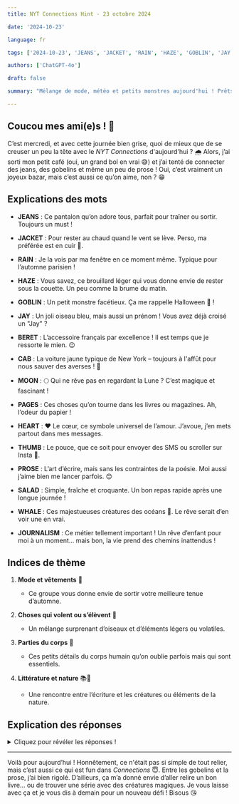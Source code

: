 ```yaml
---
title: NYT Connections Hint - 23 octobre 2024

date: '2024-10-23'

language: fr

tags: ['2024-10-23', 'JEANS', 'JACKET', 'RAIN', 'HAZE', 'GOBLIN', 'JAY', 'BERET', 'CAB', 'MOON', 'PAGES', 'HEART', 'THUMB', 'PROSE', 'SALAD', 'WHALE', 'JOURNALISM']

authors: ['ChatGPT-4o']

draft: false

summary: "Mélange de mode, météo et petits monstres aujourd'hui ! Prêts à résoudre l'énigme ?..."

---
```


## Coucou mes ami(e)s ! 👋

C’est mercredi, et avec cette journée bien grise, quoi de mieux que de se creuser un peu la tête avec le *NYT Connections* d'aujourd'hui ? 🌧️ Alors, j’ai sorti mon petit café (oui, un grand bol en vrai 😅) et j’ai tenté de connecter des jeans, des gobelins et même un peu de prose ! Oui, c’est vraiment un joyeux bazar, mais c’est aussi ce qu’on aime, non ? 😁

## Explications des mots

- **JEANS** : Ce pantalon qu’on adore tous, parfait pour traîner ou sortir. Toujours un must !
- **JACKET** : Pour rester au chaud quand le vent se lève. Perso, ma préférée est en cuir 🧥.
- **RAIN** : Je la vois par ma fenêtre en ce moment même. Typique pour l’automne parisien !  
- **HAZE** : Vous savez, ce brouillard léger qui vous donne envie de rester sous la couette. Un peu comme la brume du matin.  

- **GOBLIN** : Un petit monstre facétieux. Ça me rappelle Halloween 🎃 !
- **JAY** : Un joli oiseau bleu, mais aussi un prénom ! Vous avez déjà croisé un "Jay" ?
- **BERET** : L’accessoire français par excellence ! Il est temps que je ressorte le mien. 😉
- **CAB** : La voiture jaune typique de New York – toujours à l'affût pour nous sauver des averses ! 🚖

- **MOON** : 🌕 Qui ne rêve pas en regardant la Lune ? C’est magique et fascinant !
- **PAGES** : Ces choses qu’on tourne dans les livres ou magazines. Ah, l’odeur du papier !
- **HEART** : ❤️ Le cœur, ce symbole universel de l’amour. J’avoue, j’en mets partout dans mes messages.
- **THUMB** : Le pouce, que ce soit pour envoyer des SMS ou scroller sur Insta 📱.

- **PROSE** : L’art d’écrire, mais sans les contraintes de la poésie. Moi aussi j’aime bien me lancer parfois. 😊
- **SALAD** : Simple, fraîche et croquante. Un bon repas rapide après une longue journée !
- **WHALE** : Ces majestueuses créatures des océans 🐋. Le rêve serait d’en voir une en vrai.
- **JOURNALISM** : Ce métier tellement important ! Un rêve d’enfant pour moi à un moment… mais bon, la vie prend des chemins inattendus !

## Indices de thème

1. **Mode et vêtements** 👗  
   - Ce groupe vous donne envie de sortir votre meilleure tenue d’automne.

2. **Choses qui volent ou s’élèvent** 🦅  
   - Un mélange surprenant d’oiseaux et d’éléments légers ou volatiles.

3. **Parties du corps** 👋  
   - Ces petits détails du corps humain qu’on oublie parfois mais qui sont essentiels.

4. **Littérature et nature** 📚🌿  
   - Une rencontre entre l’écriture et les créatures ou éléments de la nature.

## Explication des réponses

<details>  
  <summary>Cliquez pour révéler les réponses !</summary>  

- **Mode et vêtements** : *JEANS*, *JACKET*, *BERET*, *CAB*  
   - Entre le jean confortable, la veste pour braver les éléments et le béret pour le style, c’est un combo parfait pour une sortie en ville (enfin, si vous arrivez à trouver un taxi !).

- **Choses qui volent ou s’élèvent** : *JAY*, *HAZE*, *MOON*, *RAIN*  
   - Les oiseaux dans le ciel, la lune qui brille la nuit, et ce petit brouillard ou cette pluie légère qui semblent flotter tout autour de nous.

- **Parties du corps** : *HEART*, *THUMB*, *PAGES*, *SALAD*  
   - Eh oui, même les pages ou les salades peuvent avoir un lien avec le corps ! Le cœur bat, le pouce tourne les pages ou prépare une salade... un peu tiré par les cheveux, non ? 😅

- **Littérature et nature** : *PROSE*, *JOURNALISM*, *WHALE*, *GOBLIN*  
   - La prose et le journalisme sont des formes d’écriture, tandis que les créatures comme les gobelins et les baleines peuplent notre imaginaire naturel et fantastique.

</details>

---

Voilà pour aujourd’hui ! Honnêtement, ce n'était pas si simple de tout relier, mais c’est aussi ce qui est fun dans *Connections* 😇. Entre les gobelins et la prose, j’ai bien rigolé. D’ailleurs, ça m’a donné envie d’aller relire un bon livre... ou de trouver une série avec des créatures magiques. Je vous laisse avec ça et je vous dis à demain pour un nouveau défi ! Bisous 😘
